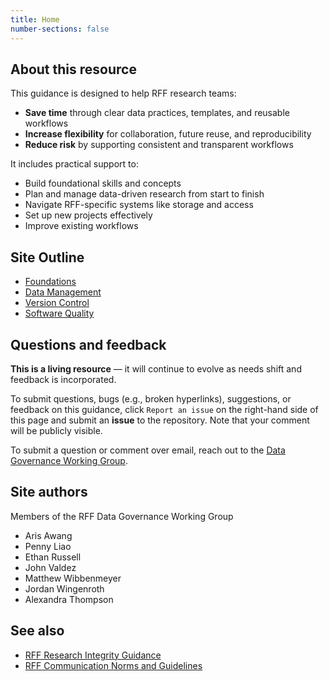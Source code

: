 ```yaml
---
title: Home
number-sections: false
---
```


## About this resource

This guidance is designed to help RFF research teams:

* **Save time** through clear data practices, templates, and reusable workflows
* **Increase flexibility** for collaboration, future reuse, and reproducibility
* **Reduce risk** by supporting consistent and transparent workflows

It includes practical support to:

* Build foundational skills and concepts
* Plan and manage data-driven research from start to finish
* Navigate RFF-specific systems like storage and access
* Set up new projects effectively
* Improve existing workflows

## Site Outline
* [Foundations](./docs/foundations/index.qmd)
* [Data Management](./docs/data-management/index.qmd)
* [Version Control](./docs/version-control/index.qmd)
* [Software Quality](./docs/software/index.qmd)

## Questions and feedback

**This is a living resource** — it will continue to evolve as needs shift and feedback is incorporated.

To submit questions, bugs (e.g., broken hyperlinks), suggestions, or feedback on this guidance, click `Report an issue` on the right-hand side of this page and submit an __issue__ to the repository. Note that your comment will be publicly visible. 

To submit a question or comment over email, reach out to the [Data Governance Working Group](mailto:dgwg@rff.org).

## Site authors

Members of the RFF Data Governance Working Group

* Aris Awang
* Penny Liao
* Ethan Russell
* John Valdez
* Matthew Wibbenmeyer
* Jordan Wingenroth
* Alexandra Thompson

## See also

* [RFF Research Integrity Guidance](https://my.rff.org/research/rffs-research-integrity-guidance/)
* [RFF Communication Norms and Guidelines](https://my.rff.org/human-resources/rff-communication-norms-and-guidelines/)